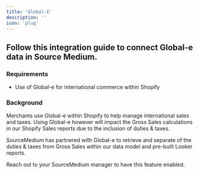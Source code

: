 ```yaml
---
title: 'Global-E'
description: ''
icon: 'plug'
---
```


## Follow this integration guide to connect ****Global-e data in  Source Medium.****

### Requirements

- Use of Global-e for international commerce within Shopify

### Background

Merchants use Global-e within Shopify to help manage international sales and taxes. Using Global-e however will impact the Gross Sales calculations in our Shopify Sales reports due to the inclusion of duties & taxes. 

SourceMedium has partnered with Global-e to retrieve and separate of the duties & taxes from Gross Sales within our data model and pre-built Looker reports. 

Reach out to your SourceMedium manager to have this feature enabled.